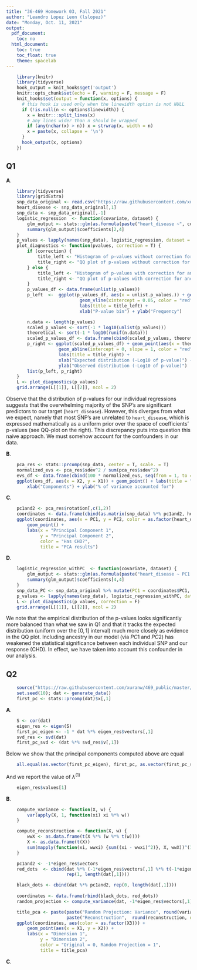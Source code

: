 ```yaml
---
title: "36-469 Homework 03, Fall 2021"
author: "Leandro Lopez Leon (lslopez)"
date: "Monday, Oct. 11, 2021" 
output:
  pdf_document:
    toc: no
  html_document:
    toc: true
    toc_float: true
    theme: spacelab
---
```


```r
    library(knitr)
    library(tidyverse)
    hook_output = knit_hooks$get('output')
    knitr::opts_chunk$set(echo = F, warning = F, message = F)
    knit_hooks$set(output = function(x, options) {
      # this hook is used only when the linewidth option is not NULL
      if (!is.null(n <- options$linewidth)) {
        x = knitr:::split_lines(x)
        # any lines wider than n should be wrapped
        if (any(nchar(x) > n)) x = strwrap(x, width = n)
        x = paste(x, collapse = '\n')
      }
      hook_output(x, options)
    })
```

## Q1
**A**.  

```r
    library(tidyverse)
    library(gridExtra)
    snp_data_original <- read.csv("https://raw.githubusercontent.com/xuranw/469_public/master/data/snp_data.csv", row.names = 1)
    heart_disease <- snp_data_original[,1]
    snp_data <- snp_data_original[,-1]
    logistic_regression  <- function(covariate, dataset) {
        glm_output <- stats::glm(as.formula(paste("heart_disease ~", covariate)), data = dataset, family = stats::binomial)
        summary(glm_output)$coefficients[2,4]
    }
    p_values <- lapply(names(snp_data), logistic_regression, dataset = snp_data_original)
    plot_diagnostics <- function(pvalues, correction = T) {
        if (correction) {
            title_left <- "Histogram of p-values without correction for ancestry"
            title_right <- "QQ plot of p-values without correction for ancestry"
        } else {
            title_left <- "Histogram of p-values with correction for ancestry"
            title_right <- "QQ plot of p-values with correction for ancestry"
        }
        p_values_df <- data.frame(unlist(p_values))
        p_left  <-  ggplot(p_values_df, aes(x = unlist.p_values.)) + geom_histogram(bins = 20)  +
                            geom_vline(xintercept = 0.05, color = "red", linetype = "dotted") +
                            labs(title = title_left) +
                            xlab("P-value bin") + ylab("Frequency")

        n.data <- length(p_values)
        scaled_p_values <- sort(-1 * log10(unlist(p_values)))
        theoretical <- sort(-1 * log10(runif(n.data)))
        scaled_p_values_df <- data.frame(cbind(scaled_p_values, theoretical))
        p_right <- ggplot(scaled_p_values_df) + geom_point(aes(x = theoretical, y = scaled_p_values)) +
                    geom_abline(intercept = 0, slope = 1, color = "red") + 
                    labs(title = title_right) +
                    xlab("Expected distribution (-Log10 of p-value)") + 
                    ylab("Observed distribution (-Log10 of p-value)")
        list(p_left, p_right)
    }
    L <- plot_diagnostics(p_values)
    grid.arrange(L[[1]], L[[2]], ncol = 2)
```

Observe that the distribution of p-values for our individual regressions suggests that the overwhelming 
majority of the SNP's are significant predictors to our target (`heart_disease`). However, this diverges from what we expect, 
namely that most SNP's are unrelated to `heart_disease`, which is expressed mathematically as a uniform prior over the space of coefficients' 
p-values (see QQ-plot on the right). This discrepancy puts into question this naive approach. We must somehow account for the confounders in our
data.

**B**.  

```r
    pca_res <- stats::prcomp(snp_data, center = T, scale. = T)
    normalized_evs <- pca_res$sdev^2 / sum(pca_res$sdev^2)
    evs_df <- data.frame(cbind(100 * normalized_evs, seq(from = 1, to = length(normalized_evs), by = 1)))
    ggplot(evs_df, aes(x = X2, y = X1)) + geom_point() + labs(title = "Scree plot") +
        xlab("Components") + ylab("% of variance accounted for")
```

**C**.  

```r
    pc1and2 <- pca_res$rotation[,c(1,2)]
    coordinates <- data.frame(cbind(as.matrix(snp_data) %*% pc1and2, heart_disease))
    ggplot(coordinates, aes(x = PC1, y = PC2, color = as.factor(heart_disease))) +
        geom_point() +
        labs(x = "Principal Component 1",
             y = "Principal Component 2",
             color = "Has CHD?", 
             title = "PCA results")
```
**D**.  

```r
    logistic_regression_withPC  <- function(covariate, dataset) {
        glm_output <- stats::glm(as.formula(paste("heart_disease ~ PC1 + PC2 +", covariate)), data = dataset, family = stats::binomial)
        summary(glm_output)$coefficients[4,4]
    }
    snp_data_PC <- snp_data_original %>% mutate(PC1 = coordinates$PC1, PC2 = coordinates$PC2)
    p_values <- lapply(names(snp_data), logistic_regression_withPC, dataset = snp_data_PC)
    L <- plot_diagnostics(p_values, correction = F)
    grid.arrange(L[[1]], L[[2]], ncol = 2)
```
We note that the empirical distribution of the p-values looks significantly more balanced than what we saw in Q1 and that 
it tracks the expected distribution (uniform over the $[0,1]$ interval) much more closely as evidence in the QQ plot. Including ancestry in our model (via $PC1$ and $PC2$) 
has weakened the statistical significance between each individual SNP and our response (CHD). In effect, we have taken into account this confounder in our analysis. 

## Q2
```r
    source("https://raw.githubusercontent.com/xuranw/469_public/master/hw3/hw3_functions.R")
    set.seed(10); dat <- generate_data()
    first_pc <- stats::prcomp(dat)$x[,1]
```

**A**.  
```r
    S <- cor(dat)
    eigen_res <- eigen(S)
    first_pc_eigen <- -1 * dat %*% eigen_res$vectors[,1]
    svd_res <- svd(dat)
    first_pc_svd <- (dat %*% svd_res$v[,1])
```

Below we show that the principal components computed above are equal 

```r
    all.equal(as.vector(first_pc_eigen), first_pc, as.vector(first_pc_svd))
```

And we report the value of $\lambda^{(1)}$

```r
    eigen_res$values[1]
```

**B**.  

```r
    compute_variance <- function(X, w) {
        var(apply(X, 1, function(xi) xi %*% w))
    }

    compute_reconstruction <- function(X, w) {
        wwX <- as.data.frame(t(X %*% (w %*% t(w))))
        X <- as.data.frame(t(X))
        sum(mapply(function(xi, wwxi) {sum((xi - wwxi)^2)}, X, wwX))^(1 / 2)
    }

    pc1and2 <- -1*eigen_res$vectors
    red_dots  <- cbind(dat %*% (-1*eigen_res$vectors[,1] %*% t(-1*eigen_res$vectors[,1])),
                       rep(1, length(dat[,1])))

    black_dots <- cbind(dat %*% pc1and2, rep(0, length(dat[,1])))
    
    coordinates <- data.frame(rbind(black_dots, red_dots))
    random_projection <- compute_variance(dat, -1*eigen_res$vectors[,1])

    title_pca <- paste(paste("Random Projection: Variance", round(variance, digits = 2), ",\n"),
                       paste("Reconstruction",  round(reconstruction, digits = 2)))
    ggplot(coordinates, aes(color = as.factor(X3))) +
        geom_point(aes(x = X1, y = X2)) +
        labs(x = "Dimension 1",
             y = "Dimension 2",
             color = "Original = 0, Random Projection = 1",
             title = title_pca)
```

**C**.  

```r
    
```
